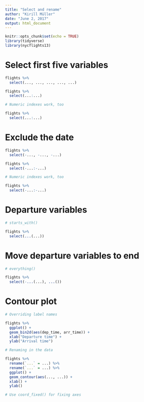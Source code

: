 ```yaml
---
title: "Select and rename"
author: "Kirill Müller"
date: "June 2, 2017"
output: html_document
---
```


```r
knitr::opts_chunk$set(echo = TRUE)
library(tidyverse)
library(nycflights13)
```

# Select first five variables

```r
flights %>%
  select(..., ..., ..., ..., ...)
```

```r
flights %>%
  select(...:...)
```

```r
# Numeric indexes work, too

flights %>%
  select(...:...)
```


# Exclude the date

```r
flights %>%
  select(-..., -..., -...)
```

```r
flights %>%
  select(-...:-...)
```

```r
# Numeric indexes work, too

flights %>%
  select(-...:-...)
```

# Departure variables

```r
# starts_with()

flights %>% 
  select(...(...))
```


# Move departure variables to end

```r
# everything()

flights %>%
  select(-...(...), ...())
```

# Contour plot

```r
# Overriding label names

flights %>% 
  ggplot() +
  geom_bin2d(aes(dep_time, arr_time)) +
  xlab("Departure time") +
  ylab("Arrival time")
```


```r
# Renaming in the data

flights %>% 
  rename(`...` = ...) %>%
  rename(`...` = ...) %>%
  ggplot() +
  geom_contour(aes(..., ...)) +
  xlab() +
  ylab()
```

```r
# Use coord_fixed() for fixing axes
```

